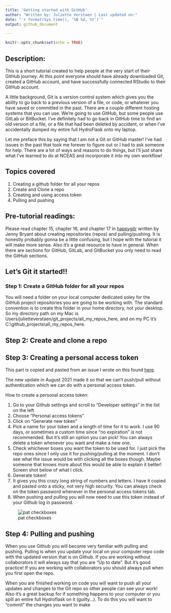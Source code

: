 ```yaml
---
title: 'Getting started with GitHub'
author: "Written by: Juliette Verstaen | Last updated on:"
date: "`r format(Sys.time(), '%B %d, %Y')`"
output: github_document

---
```


```r
knitr::opts_chunk$set(echo = TRUE)
```


## Description:

This is a short tutorial created to help people at the very start of their GitHub journey. At this point everyone should have already downloaded Git, created a GitHub account, and have successfully connected RStudio to their GitHub account.

A little background, Git is a version control system which gives you the ability to go back to a previous version of a file, or code, or whatever you have saved or committed in the past. There are a couple different hosting systems that you can use.  We’re going to use GitHub, but some people use GitLab or BitBucket. I’ve definitely had to go back in GitHub time to find an old version of a file, or a file that had been deleted by accident, or when I've accidentally dumped my entire full HydroFlask onto my laptop. 

Let me preface this by saying that I am not a Git or GitHub master! I’ve had issues in the past that took me forever to figure out or I had to ask someone for help. There are a lot of ways and reasons to do things, but I’ll just share what I’ve learned to do at NCEAS and incorporate it into my own workflow!

## Topics covered

1. Creating a github folder for all your repos
2. Create and Clone a repo
3. Creating and using access token
4. Pulling and pushing

## Pre-tutorial readings:

Please read chapter 15, chapter 16, and chapter 17 in [happygitr](https://happygitwithr.com/) written by Jenny Bryant about creating repositories (repos) and pulling/pushing. It is honestly probably gonna be a little confusing, but I hope with the tutorial it will make more sense. Also it's a great resource to have in general. When there are sections for GitHub, GitLab, and GitBucket you only need to read the GitHub sections. 


## Let's Git it started!!

### Step 1: Create a GitHub folder for all your repos

You will need a folder on your local computer dedicated soley for the GitHub project repositories you are going to be working with. The standard convention is to create this folder in your home directory, not your desktop. So my directory path on my Mac is Users/julietteverstaen/git_projects/all_my_repos_here, and on my PC it's C:\\github_projects\\all_my_repos_here.

## Step 2: Create and clone a repo


## Step 3: Creating a personal access token

This part is copied and pasted from an issue I wrote on this found [here](https://github.com/Donovan-Lab-at-ASU/Lab_Management/issues/1).

The new update in August 2021 made it so that we can't push/pull without authentication which we can do with a personal access token.

How to create a personal access token:

1. Go to your Github settings and scroll to "Developer settings" in the list on the left
2. Choose "Personal access tokens"
3. Click on "Generate new token"
4. Pick a name for your token and a length of time for it to work. I use 90 days, or sometimes a custom time since "no expiration" is not recommended. But it's still an option you can pick! You can always delete a token whenever you want and make a new one.
5. Check whichever boxes you want the token to be used for. I just pick the repo ones since I only use it for pushing/pulling at the moment. I don't see what the issue would be with clicking all the boxes though. Maybe someone that knows more about this would be able to explain it better! Screen shot below of what I click.
6. Generate token!
7. It gives you this crazy long string of numbers and letters. I have it copied and pasted onto a sticky, not very high security. You can always check on the token password whenever in the personal access tokens tab.
8. When pushing and pulling you will now need to use this token instead of your Github log in password.

![pat checkboxes](https://github.com/Donovan-Lab-at-ASU/Lab_Management/blob/main/coding_computing/github/pngs/PAT_checkboxes.png)


## Step 4: Pulling and pushing

When you use Github you will become very familiar with pulling and pushing. Pulling is when you update your local on your computer repo code with the updated version that is on Github. If you are working without collaborators it will always say that you are “Up to date”. But it's good practice! If you are working with collaborators you should always pull when you first open the repo. 

When you are finished working on code you will want to push all your updates and changes to the Git repo so other people can see your work! Also it’s a great backup for if something happens to your computer or you spill an entire full Hydroflask on it (guilty…). To do this you will want to “commit” the changes you want to make
